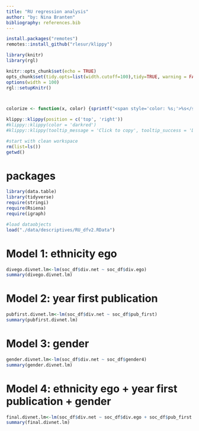 ```yaml
---
title: "RU regression analysis"
author: "by: Nina Branten"
bibliography: references.bib
---
```




```r
install.packages("remotes")
remotes::install_github("rlesur/klippy")
``` 

```r
library(knitr)
library(rgl)

knitr::opts_chunk$set(echo = TRUE)
opts_chunk$set(tidy.opts=list(width.cutoff=100),tidy=TRUE, warning = FALSE, message = FALSE,comment = "#>", cache=TRUE, class.source=c("test"), class.output=c("test2"))
options(width = 100)
rgl::setupKnitr()



colorize <- function(x, color) {sprintf("<span style='color: %s;'>%s</span>", color, x) }

```

```r
klippy::klippy(position = c('top', 'right'))
#klippy::klippy(color = 'darkred')
#klippy::klippy(tooltip_message = 'Click to copy', tooltip_success = 'Done')
```

```r
#start with clean workspace 
rm(list=ls())
getwd()
```

# packages

```r
library(data.table) 
library(tidyverse) 
require(stringi)
require(Rsiena)
require(igraph)

```

```r
#load dataobjects
load("./data/descriptives/RU_dfv2.RData")
```

# Model 1: ethnicity ego

```r
divego.divnet.lm<-lm(soc_df$div.net ~ soc_df$div.ego)
summary(divego.divnet.lm)
```
# Model 2: year first publication

```r
pubfirst.divnet.lm<-lm(soc_df$div.net ~ soc_df$pub_first)
summary(pubfirst.divnet.lm)
```

# Model 3: gender
```r
gender.divnet.lm<-lm(soc_df$div.net ~ soc_df$gender4)
summary(gender.divnet.lm)
```
# Model 4: ethnicity ego + year first publication + gender

```r
final.divnet.lm<-lm(soc_df$div.net ~ soc_df$div.ego + soc_df$pub_first + soc_df$gender4)
summary(final.divnet.lm)
```

